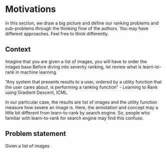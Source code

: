 # Motivations

In this section, we draw a big picture and define our ranking problems and sub-problems through the thinking flow of the authors. You may have different approaches. Feel free to think differently.

## Context

Imagine that you are given a list of images, you will have to order the images base
Before diving into severity ranking, let review what is learn-to-rank in machine learning.

"Any system that presents results to a user, ordered by a utility function that the user cares about, is performing a ranking function" - Learning to Rank using Gradient Descent, ICML.

In our particular case, the results are list of images and the utility function measure how severe an image is. Here, the annotation and concept may a little bit different from learn-to-rank by search engine. So, people who familiar with learn-to-rank for search engine may find this confuse.

## Problem statement

Given a list of images

